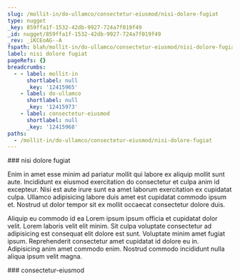 ```yaml
---
slug: /mollit-in/do-ullamco/consectetur-eiusmod/nisi-dolore-fugiat
type: nugget
_key: 859ffa1f-1532-42db-9927-724a7f019f49
_id: nugget/859ffa1f-1532-42db-9927-724a7f019f49
_rev: _iKCEoAG--A
fspath: blah/mollit-in/do-ullamco/consectetur-eiusmod/nisi-dolore-fugiat.md
label: nisi dolore fugiat
pageRefs: {}
breadcrumbs:
  - - label: mollit-in
      shortlabel: null
      _key: '12415965'
    - label: do-ullamco
      shortlabel: null
      _key: '12415973'
    - label: consectetur-eiusmod
      shortlabel: null
      _key: '12415968'
paths:
  - /mollit-in/do-ullamco/consectetur-eiusmod/nisi-dolore-fugiat
---
```


<NuggetArea>
<Nugget slug="/mollit-in/do-ullamco/consectetur-eiusmod/nisi-dolore-fugiat" type="nugget" _key="859ffa1f-1532-42db-9927-724a7f019f49" _id="nugget/859ffa1f-1532-42db-9927-724a7f019f49" _rev="_iKCEoAG--A" fspath="blah/mollit-in/do-ullamco/consectetur-eiusmod/nisi-dolore-fugiat.md" label="nisi dolore fugiat" paths="/mollit-in/do-ullamco/consectetur-eiusmod/nisi-dolore-fugiat">
<NuggetBody>
### nisi dolore fugiat

Enim in amet esse minim ad pariatur mollit qui labore ex aliquip mollit sunt aute. Incididunt ex eiusmod exercitation do consectetur et culpa anim id excepteur. Nisi est aute irure sunt ea amet laborum exercitation ex cupidatat culpa. Ullamco adipisicing labore duis amet est cupidatat commodo ipsum et. Nostrud ut dolor tempor sit ex mollit occaecat consectetur dolore duis.

Aliquip eu commodo id ea Lorem ipsum ipsum officia et cupidatat dolor velit. Lorem laboris velit elit minim. Sit culpa voluptate consectetur ad adipisicing est consequat elit dolore est sunt. Voluptate minim amet fugiat ipsum. Reprehenderit consectetur amet cupidatat id dolore eu in. Adipisicing anim amet commodo enim. Nostrud commodo incididunt nulla aliqua ipsum velit magna.

</NuggetBody>
<Breadcrumbs>
<Crumbs>
<Crumb _key="12415965" label="mollit-in" /><Crumb _key="12415973" label="do-ullamco" /><Crumb _key="12415968" label="consectetur-eiusmod" />
</Crumbs>
</Breadcrumbs>
</Nugget>

<NuggetsInbound>
</NuggetsInbound>
<NuggetsOutbound>
</NuggetsOutbound>
</NuggetArea>
<PassagesInbound>
<Passage direction="inbound" type="passage" _key="12415968" _id="passage/12415968" _rev="_iKCEoA----" label="consectetur-eiusmod" passage="consectetur-eiusmod" fspath="blah/mollit-in/do-ullamco/consectetur-eiusmod" paths="/mollit-in/do-ullamco/consectetur-eiusmod" slug="/mollit-in/do-ullamco/consectetur-eiusmod">
<NuggetBody>
### consectetur-eiusmod

</NuggetBody>
<Breadcrumbs>
<Crumbs>
<Crumb _key="12415965" label="mollit-in" /><Crumb _key="12415973" label="do-ullamco" />
</Crumbs>
</Breadcrumbs>
</Passage>

</PassagesInbound>
<PassagesOutbound>
</PassagesOutbound>